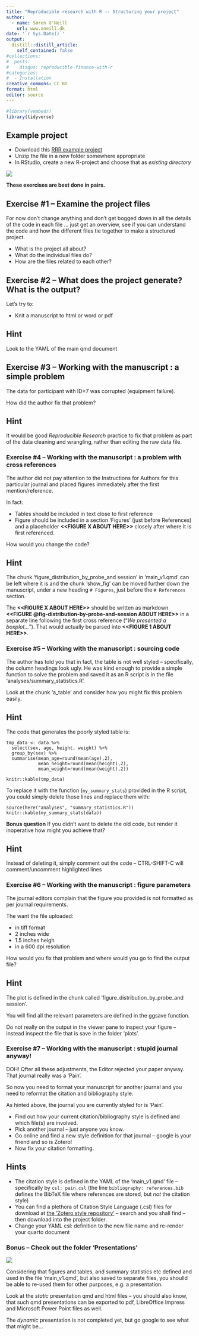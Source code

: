 ```yaml
---
title: "Reproducible research with R -- Structuring your project"
author:
  - name: Søren O'Neill
    url: www.oneill.dk
date: '`r Sys.Date()`'
output:
  distill::distill_article:
    self_contained: false
#collections:
#  posts:
#    disqus: reproducible-finance-with-r
#categories:
#  - Installation
creative_commons: CC BY
format: html
editor: source
---
```


```r
#library(vembedr)
library(tidyverse)
```


## Example project

* Download this [RRR example project](RR_example.zip)
* Unzip the file in a new folder somewhere appropriate
* In RStudio, create a new R-project and choose that as _existing directory_

![](gfx/new_project_existing_directory.gif)

**These exercises are best done in pairs.**

:::{.callout-note collapse=true}
## Exercise #1 -- Examine the project files

For now don't change anything and don't get bogged down in all the details of the code in each file ... just get an overview, see if you can understand the code and how the different files tie together to make a structured project.

* What is the project all about?
* What do the individual files do?
* How are the files related to each other?
:::

:::{.callout-note collapse=true}
## Exercise #2 -- What does the project generate? What is the output?

Let's try to:

* Knit a manuscript to html or word or pdf

:::{.callout-note collapse=true appearance="simple"}
## Hint

Look to the YAML of the main qmd document
:::
:::

:::{.callout-note collapse=true}
## Exercise #3 -- Working with the manuscript : a simple problem

The data for participant with ID=7 was corrupted (equipment failure).

How did the author fix that problem?

:::{.callout-note collapse=true appearance="simple"}
## Hint

It would be good _Reproducible Research_ practice to fix that problem as part of the data cleaning and wrangling, rather than editing the raw data file.
:::

:::

:::{.callout-note collapse=true}
### Exercise #4 -- Working with the manuscript : a problem with cross references

The author did not pay attention to the Instructions for Authors for this particular journal and placed figures immediately after the first mention/reference.

In fact:

* Tables should be included in text close to first reference
* Figure should be included in a section 'Figures' (just before References) and a placeholder **\<\<FIGURE X ABOUT HERE>>** closely after where it is first referenced.

How would you change the code?

:::{.callout-note collapse=true appearance="simple"}
## Hint

The chunk 'figure_distribution_by_probe_and session' in 'main_v1.qmd' can be left where it is and the chunk 'show_fig' can be moved further down the manuscript, under a new heading `# Figures`, just before the `# References` section.

The **\<\<FIGURE X ABOUT HERE>>** should be written as markdown **\<\<FIGURE \@fig-distribution-by-probe-and-session ABOUT HERE>>** in a separate line following the first cross reference ("_We presented a boxplot..._"). That would actually be parsed into **\<\<FIGURE 1 ABOUT HERE>>**.

:::
:::

:::{.callout-note collapse=true}
### Exercise #5 -- Working with the manuscript : sourcing code

The author has told you that in fact, the table is not well styled -- specifically, the column headings look ugly. He was kind enough to provide a simple function to solve the problem and saved it as an R script is in the file 'analyses/summary_statistics.R'.

Look at the chunk 'a_table' and consider how you might fix this problem easily.

:::{.callout-note collapse=true appearance="simple"}
## Hint

The code that generates the poorly styled table is:

```
tmp_data <- data %>%
  select(sex, age, height, weight) %>%
  group_by(sex) %>%
  summarise(mean_age=round(mean(age),2),
            mean_height=round(mean(height),2),
            mean_weight=round(mean(weight),2))

knitr::kable(tmp_data)
```

To replace it with the function (`my_summary_stats`) provided in the R script, you could simply delete those lines and replace them with:

```
source(here("analyses", "summary_statistics.R"))
knitr::kable(my_summary_stats(data))
```

**Bonus question** If you didn't want to delete the old code, but render it inoperative how might you achieve that?

:::{.callout-note collapse=true appearance="simple"}
## Hint
Instead of deleting it, simply comment out the code -- CTRL-SHIFT-C will comment/uncomment highlighted lines
:::
:::
:::

:::{.callout-note collapse=true}
### Exercise #6 -- Working with the manuscript : figure parameters

The journal editors complain that the figure you provided is not formatted as per journal requirements.

The want the file uploaded:

* in tiff format
* 2 inches wide
* 1.5 inches heigh
* in a 600 dpi resolution

How would you fix that problem and where would you go to find the output file?

:::{.callout-note collapse=true appearance="simple"}
## Hint
The plot is defined in the chunk called 'figure_distribution_by_probe_and session'.

You will find all the relevant parameters are defined in the ggsave function.

Do not really on the output in the viewer pane to inspect your figure -- instead inspect the file that is save in the folder 'plots'.
:::
:::

:::{.callout-note collapse=true}
### Exercise #7 -- Working with the manuscript : stupid journal anyway!

DOH! Qfter all these adjustments, the Editor rejected your paper anyway. That journal really was a 'Pain'.

So now you need to format your manuscript for another journal and you need to reformat the citation and bibliography style. 

As hinted above, the journal you are currently styled for is 'Pain'.

* Find out how your current citation/bibliography style is defined and which file(s) are involved.
* Pick another journal -- just anyone you know.
* Go online and find a new style definition for that journal -- google is your friend and so is Zotero!
* Now fix your citation formatting.

:::{.callout-note collapse=true appearance="simple"}
## Hints

* The citation style is defined in the YAML of the 'main_v1.qmd' file -- specifically by `csl: pain.csl` (the line `bibliography: references.bib` defines the BibTeX file where references are stored, but _not_ the citation style)
* You can find a plethora of Citation Style Language (.csl) files for download at [the 'Zotero style repository'](https://www.zotero.org/styles) -- search and you shall find -- then download into the project folder.
* Change your YAML csl: definition to the new file name and re-render your quarto document

:::
:::

:::{.callout-note collapse=true}
### Bonus -- Check out the folder 'Presentations'

![](gfx/think.png)

Considering that figures and tables, and summary statistics etc defined and used in the file 'main_v1.qmd', but also saved to separate files, you shoulld be able to re-used them for other purposes, e.g. a presentation.

Look at the _static_ presentation qmd and html files -- you should also know, that such qmd presentations can be exported to pdf, LibreOffice Impress and Microsoft Power Point files as well.

The _dynamic_ presentation is not completed yet, but go google to see what that might be...

:::
<script src="https://giscus.app/client.js"
        data-repo="sorenoneill/r4phd"
        data-repo-id="R_kgDOJ9etDQ"
        data-category="Announcements"
        data-category-id="DIC_kwDOJ9etDc4CYApF"
        data-mapping="pathname"
        data-strict="0"
        data-reactions-enabled="0"
        data-emit-metadata="0"
        data-input-position="bottom"
        data-theme="cobalt"
        data-lang="en"
        crossorigin="anonymous"
        async>
</script>